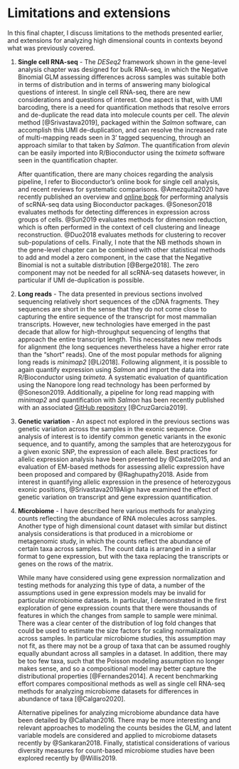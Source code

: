 # Limitations and extensions {#limits}

In this final chapter, I discuss limitations to the methods presented
earlier, and extensions for analyzing high dimensional counts in 
contexts beyond what was previously covered.

1. **Single cell RNA-seq** - The *DESeq2* framework shown in the 
   gene-level analysis chapter was designed for bulk RNA-seq, in which
   the Negative Binomial GLM assessing differences across samples was
   suitable both in terms of distribution and in terms of answering
   many biological questions of interest. In single cell RNA-seq, 
   there are new considerations and questions of interest. One aspect
   is that, with UMI barcoding, there is a need for quantification 
   methods that resolve errors and de-duplicate the read data into 
   molecule counts per cell. The *alevin* method [@Srivastava2019], 
   packaged within the *Salmon* software, can accomplish this UMI
   de-duplication, and can resolve the increased rate of multi-mapping 
   reads seen in 3' tagged sequencing, through an approach similar
   to that taken by *Salmon*. The quantification from *alevin* can
   be easily imported into R/Bioconductor using the *tximeta* 
   software seen in the quantification chapter.

   After quantification, there are many choices regarding the analysis
   pipeline, I refer to Bioconductor's online book for single cell 
   analysis, and recent reviews for systematic comparisons.
   @Amezquita2020 have recently published an overview and
   [online book](https://osca.bioconductor.org/) for performing
   analysis of scRNA-seq data using Bioconductor packages.
   @Soneson2018 evaluates methods for detecting differences in 
   expression across groups of cells. @Sun2019 evaluates methods for
   dimension reduction, which is often performed in the context of
   cell clustering and lineage reconstruction. @Duo2018 evaluates 
   methods for clustering to recover sub-populations of cells.
   Finally, I note that the NB methods shown in the gene-level
   chapter can be combined with other statistical methods to add and
   model a zero component, in the case that the Negative Binomial is
   not a suitable distribution [@Berge2018]. The zero component may not
   be needed for all scRNA-seq datasets however, in particular if UMI
   de-duplication is possible.
2. **Long reads** - The data presented in previous sections involved
   sequencing relatively short sequences of the cDNA fragments. They 
   sequences are short in the sense that they do not come close to 
   capturing the entire sequence of the transcript for most mammalian
   transcripts. However, new technologies have emerged in the past
   decade that allow for high-throughput sequencing of lengths
   that approach the entire transcript length. This necessitates
   new methods for alignment (the long sequences nevertheless have a
   higher error rate than the "short" reads). One of the most popular
   methods for aligning long reads is *minimap2* [@Li2018]. Following
   alignment, it is possible to again quantify expression using
   *Salmon* and import the data into R/Bioconductor using *tximeta*.
   A systematic evaluation of quantification using the Nanopore
   long read technology has been performed by @Soneson2019. 
   Additionally, a pipeline for long read mapping with *minimap2* and 
   quantification with *Salmon* has been recently published
   with an associated [GitHub repository](https://bit.ly/3403pVc)
   [@CruzGarcia2019].
3. **Genetic variation** - An aspect not explored in the previous 
   sections was genetic variation across the samples in the exonic 
   sequence. One analysis of interest is to identify common genetic 
   variants in the exonic sequence, and to quantify, among the 
   samples that are heterozygous for a given exonic SNP, the 
   expression of each allele. Best practices for allelic expression
   analysis have been presented by @Castel2015, and an evaluation
   of EM-based methods for assessing allelic expression have been
   proposed and compared by @Raghupathy2018. Aside from interest in 
   quantifying allelic expression in the presence of heterozygous
   exonic positions, @Srivastava2019Align have examined the effect
   of genetic variation on transcript and gene expression 
   quantification.
4. **Microbiome** - I have described here various methods for analyzing
   counts reflecting the abundance of RNA molecules across samples. 
   Another type of high dimensional count dataset with similar but
   distinct analysis considerations is that produced in a microbiome
   or metagenomic study, in which the counts reflect the abundance
   of certain taxa across samples. The count data is arranged in a 
   similar format to gene expression, but with the taxa replacing the
   transcripts or genes on the rows of the matrix. 
   
   While many have considered using gene expression normalization and
   testing methods for analyzing this type of data, a number of the
   assumptions used in gene expression models may be invalid for
   particular microbiome datasets. In particular, I demonstrated in 
   the first exploration of gene expression counts that there were
   thousands of features in which the changes from sample to sample
   were minimal. There was a clear center of the distribution of log
   fold changes that could be used to estimate the size factors for
   scaling normalization across samples. In particular microbiome
   studies, this assumption may not fit, as there may not be a group
   of taxa that can be assumed roughly equally abundant across all
   samples in a dataset. In addition, there may be too few taxa, such
   that the Poisson modeling assumption no longer makes sense, and so
   a compositional model may better capture the distributional
   properties [@Fernandes2014]. A recent benchmarking effort compares
   compositional methods as well as single cell RNA-seq methods for
   analyzing microbiome datasets for differences in abundance of taxa
   [@Calgaro2020].
   
   Alternative pipelines for analyzing microbiome abundance data
   have been detailed by @Callahan2016. There may be more interesting
   and relevant approaches to modeling the counts besides the GLM, and
   latent variable models are considered and applied to microbiome 
   datasets recently by @Sankaran2018. Finally, statistical 
   considerations of various diversity measures for count-based
   microbiome studies have been explored recently by @Willis2019.